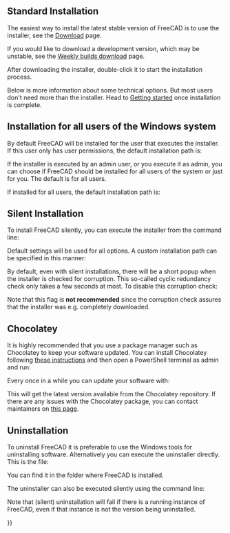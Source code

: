 <languages/>
<translate>

<!--T:38-->
{{Docnav
|[[Feature_list|Feature list]]
|[[Installing_on_Linux|Installing on Linux]]
}}

</translate>
{{TOCright}}
<translate>

== Standard Installation == <!--T:55-->

<!--T:43-->
The easiest way to install the latest stable version of FreeCAD is to use the installer, see the [[Download|Download]] page.

<!--T:5-->
If you would like to download a development version, which may be unstable, see the [https://github.com/FreeCAD/FreeCAD-Bundle/releases/tag/weekly-builds Weekly builds download] page.

<!--T:2-->
After downloading the installer, double-click it to start the installation process.

<!--T:3-->
Below is more information about some technical options. But most users don't need more than the installer. Head to [[Getting_started|Getting started]] once installation is complete.

== Installation for all users of the Windows system == <!--T:56-->

<!--T:57-->
By default FreeCAD will be installed for the user that executes the installer. If this user only has user permissions, the default installation path is:
: {{FileName|C:\Users\<username>\AppData\Local\Programs\FreeCAD X.YY}}

<!--T:58-->
If the installer is executed by an admin user, or you execute it as admin, you can choose if FreeCAD should be installed for all users of the system or just for you. The default is for all users.

<!--T:59-->
If installed for all users, the default installation path is:
: {{FileName|C:\Program Files\FreeCAD X.YY}}

== Silent Installation == <!--T:60-->

<!--T:61-->
To install FreeCAD silently, you can execute the installer from the command line:

</translate>
{{Code|lang=text|code=
FreeCAD-~.exe /S
}}<translate>

<!--T:62-->
Default settings will be used for all options. A custom installation path can be specified in this manner:

</translate>
{{Code|lang=text|code=
FreeCAD-~.exe /S /D=A path to FreeCAD with spaces
}}
<translate>

<!--T:63-->
By default, even with silent installations, there will be a short popup when the installer is checked for corruption. This so-called cyclic redundancy check only takes a few seconds at most. To disable this corruption check:

</translate>
{{Code|lang=text|code=
FreeCAD-~.exe /S /NCRC
}}
<translate>

<!--T:64-->
Note that this {{Incode|/NCRC}} flag is '''not recommended''' since the corruption check assures that the installer was e.g. completely downloaded.

== Chocolatey == <!--T:40-->

<!--T:44-->
It is highly recommended that you use a package manager such as Chocolatey to keep your software updated. You can install Chocolatey following [https://chocolatey.org/install these instructions] and then open a PowerShell terminal as admin and run:

</translate>
{{Code|lang=text|code=
choco install freecad
}} 
<translate>

<!--T:41-->
Every once in a while you can update your software with:

</translate>
{{Code|lang=text|code=
choco upgrade freecad
}}
<translate>

<!--T:42-->
This will get the latest version available from the Chocolatey repository. If there are any issues with the Chocolatey package, you can contact maintainers on [https://chocolatey.org/packages/freecad this page]. 

== Uninstallation == <!--T:22-->

<!--T:65-->
To uninstall FreeCAD it is preferable to use the Windows tools for uninstalling software. Alternatively you can execute the uninstaller directly. This is the file:
: {{FileName|Uninstall-FreeCAD.exe}}
You can find it in the folder where FreeCAD is installed.

<!--T:66-->
The uninstaller can also be executed silently using the command line:

</translate>
{{Code|lang=text|code=
Uninstall-FreeCAD.exe /S}}
<translate>

<!--T:67-->
Note that (silent) uninstallation will fail if there is a running instance of FreeCAD, even if that instance is not the version being uninstalled.


<!--T:35-->
{{Docnav
|[[Feature_list|Feature list]]
|[[Installing_on_Linux|Installing on Linux]]
}}

</translate>
{{Userdocnavi{{#translation:}}}}